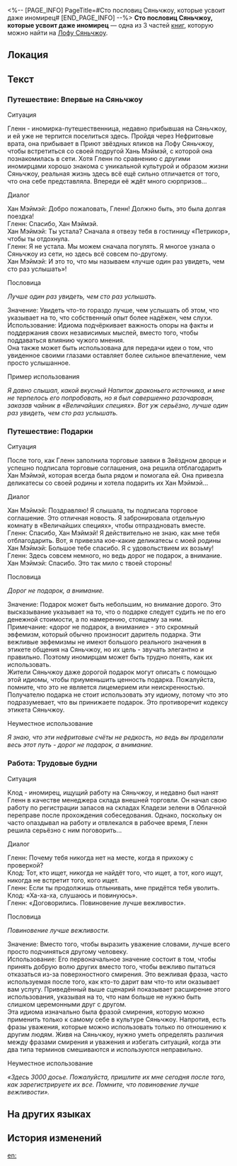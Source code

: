 <%-- [PAGE_INFO]
PageTitle=#Сто пословиц Сяньчжоу, которые усвоит даже иномирец#
[END_PAGE_INFO] --%>
{{Дополнить}}
{{Книга Инфобокс
|id           = 119
|Название     = 
|Изображение  = Иконка Пергамент Сяньчжоу.png
|Мир          = Лофу Сяньчжоу
|Томов        = 3
|Автор        = <!--нужно добавить-->
|Описание     = Брошюра, составленная Комиссией по полётам для ознакомления иномирцев с культурой Сяньчжоу.
|Том1         = {{tx}}
|Источник1    = {{tx|Отсутствует источник}}
|Том2         = {{tx}}
|Источник2    = {{tx|Отсутствует источник}}
|Том3         = {{tx}}
|Источник3    = {{tx|Отсутствует источник}}
|Персонажи    = 
|Фракции      = 
}}
'''Сто пословиц Сяньчжоу, которые усвоит даже иномирец''' — одна из 3 частей [[Книги|книг]], которую можно найти на [[Лофу Сяньчжоу]].

==Локация==
{{Отметка карты|<!--название карты-->|<!--id отметки-->}}

==Текст==
===Путешествие: Впервые на Сяньчжоу===
Ситуация

Гленн - иномирка-путешественница, недавно прибывшая на Сяньчжоу, и ей уже не терпится поселиться здесь. Пройдя через Нефритовые врата, она прибывает в Приют звёздных яликов на Лофу Сяньчжоу, чтобы встретиться со своей подругой Хань Мэймэй, с которой она познакомилась в сети. Хотя Гленн по сравнению с другими иномирцами хорошо знакома с уникальной культурой и образом жизни Сяньчжоу, реальная жизнь здесь всё ещё сильно отличается от того, что она себе представляла. Впереди её ждёт много сюрпризов...

Диалог

Хан Мэймэй: Добро пожаловать, Гленн! Должно быть, это была долгая поездка!<br />
Гленн: Спасибо, Хан Мэймэй.<br />
Хан Мэймэй: Ты устала? Сначала я отвезу тебя в гостиницу «Петрикор», чтобы ты отдохнула.<br />
Гленн: Я не устала. Мы можем сначала погулять. Я многое узнала о Сяньчжоу из сети, но здесь всё совсем по-другому.<br />
Хан Мэймэй: И это то, что мы называем «лучше один раз увидеть, чем сто раз услышать»!

Пословица

''Лучше один раз увидеть, чем сто раз услышать.''

Значение: Увидеть что-то гораздо лучше, чем услышать об этом, что указывает на то, что собственный опыт более надёжен, чем слухи.<br />
Использование: Идиома подчёркивает важность опоры на факты и поддержания своих независимых мыслей, вместо того, чтобы поддаваться влиянию чужого мнения.<br />
Она также может быть использована для передачи идеи о том, что увиденное своими глазами оставляет более сильное впечатление, чем просто услышанное.

Пример использования

''Я давно слышал, какой вкусный Напиток драконьего источника, и мне не терпелось его попробовать, но я был совершенно разочарован, заказав чайник в «Величайших специях». Вот уж серьёзно, лучше один раз увидеть, чем сто раз услышать.''

===Путешествие: Подарки===
Ситуация

После того, как Гленн заполнила торговые заявки в Звёздном дворце и успешно подписала торговые соглашения, она решила отблагодарить Хан Мэймэй, которая всегда была рядом и помогала ей. Она привезла деликатесы со своей родины и хотела подарить их Хан Мэймэй...

Диалог

Хан Мэймэй: Поздравляю! Я слышала, ты подписала торговое соглашение. Это отличная новость. Я забронировала отдельную комнату в «Величайших специях», чтобы отпраздновать вместе.<br />
Гленн: Спасибо, Хан Мэймэй! Я действительно не знаю, как мне тебя отблагодарить. Вот, я привезла кое-какие деликатесы с моей родины<br />
Хан Мэймэй: Большое тебе спасибо. Я с удовольствием их возьму!<br />
Гленн: Здесь совсем немного, но ведь дорог не подарок, а внимание.<br />
Хан Мэймэй: Спасибо. Это так мило с твоей стороны!

Пословица

''Дорог не подарок, а внимание.''

Значение: Подарок может быть небольшим, но внимание дорого. Это высказывание указывает на то, что о подарке следует судить не по его денежной стоимости, а по намерению, стоящему за ним.<br />
Примечание: «дорог не подарок, а внимание» - это скромный эвфемизм, который обычно произносит даритель подарка. Эти вежливые эвфемизмы не имеют большого реального значения в этикете общения на Сяньчжоу, но их цель - звучать элегантно и правильно. Поэтому иномирцам может быть трудно понять, как их использовать.<br />
Жители Сяньчжоу даже дорогой подарок могут описать с помощью этой идиомы, чтобы приуменьшить ценность подарка. Пожалуйста, помните, что это не является лицемерием или неискренностью.<br />
Получателю подарка не стоит использовать эту идиому, потому что это подразумевает, что вы принижаете подарок. Это противоречит кодексу этикета Сяньчжоу.

Неуместное использование

''Я знаю, что эти нефритовые счёты не редкость, но ведь вы проделали весь этот путь - дорог не подарок, а внимание.''

===Работа: Трудовые будни===
Ситуация

Клод - иномирец, ищущий работу на Сяньчжоу, и недавно был нанят Гленн в качестве менеджера склада внешней торговли. Он начал свою работу по регистрации запасов на складах Кладези зелени в Облачной переправе после прохождения собеседования. Однако, поскольку он часто опаздывал на работу и отвлекался в рабочее время, Гленн решила серьёзно с ним поговорить...

Диалог

Гленн: Почему тебя никогда нет на месте, когда я прихожу с проверкой?<br />
Клод: Тот, кто ищет, никогда не найдёт того, что ищет, а тот, кого ищут, никогда не встретит того, кого ищет.<br />
Гленн: Если ты продолжишь отлынивать, мне придётся тебя уволить.<br />
Клод: «Ха-ха-ха, слушаюсь и повинуюсь».<br />
Гленн: «Договорились. Повиновение лучше вежливости».

Пословица

''Повиновение лучше вежливости.''

Значение: Вместо того, чтобы выразить уважение словами, лучше всего просто подчиняться другому человеку.<br />
Использование: Его первоначальное значение состоит в том, чтобы принять добрую волю других вместо того, чтобы вежливо пытаться отказаться из-за поверхностного смирения. Это вежливая фраза, часто используемая после того, как кто-то дарит вам что-то или оказывает вам услугу. Приведённый выше сценарий показывает расширение этого использования, указывая на то, что нам больше не нужно быть слишком церемонными друг с другом.<br />
Эта идиома изначально была фразой смирения, которую можно применить только к самому себе в культуре Сяньчжоу. Напротив, есть фразы уважения, которые можно использовать только по отношению к другим людям. Живя на Сяньчжоу, нужно уметь определять различия между фразами смирения и уважения и избегать ситуаций, когда эти два типа терминов смешиваются и используются неправильно.

Неуместное использование

''«Здесь 3000 досье. Пожалуйста, пришлите их мне сегодня после того, как зарегистрируете их все. Помните, что повиновение лучше вежливости».''

==На других языках==
{{На других языках
|en   = 100 Common Xianzhou Proverbs for Outworlders
|zhs  = 化外民也能学会的地道仙舟俗语100句
|zht  = 《化外民也能學會的道地仙舟俗語一百句》
|ja   = 殊俗の民でも学べる生粋な仙舟の諺100句
|ko   = 화외지민도 쉽게 배울 수 있는 알짜배기 선주 속담 100가지
|es   = 100 proverbios comunes de Xianzhou para foráneos
|fr   = 100 proverbes courants de Xianzhou pour les habitants de l'extérieur
|ru   = Сто пословиц Сяньчжоу, которые усвоит даже иномирец
|th   = 100 สุภาษิตของ Xianzhou ที่แม้แต่ชาวต่างแดนก็สามารถเรียนรู้ได้
|vi   = 100 câu tục ngữ Xianzhou chính thống mà Dân Ngoại Giới cũng có thể học được.
|de   = 100 gängige Sprichwörter aus Xianzhou für Außenweltler
|id   = 100 Pepatah Xianzhou yang Mudah untuk Pendatang Asing
|pt   = 100 Provérbios Comuns do Xianzhou para Exomundos
}}

==История изменений==
{{История изменений|3.5}}

[[en:]]